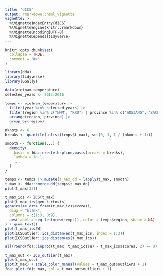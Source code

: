 ```yaml
---
title: "dICS"
output: rmarkdown::html_vignette
vignette: >
  %\VignetteIndexEntry{dICS}
  %\VignetteEngine{knitr::rmarkdown}
  %\VignetteEncoding{UTF-8}
  %\VignetteDepends{tidyverse}
---
```


```r
knitr::opts_chunk$set(
  collapse = TRUE,
  comment = "#>"
)
```

```r
library(dda)
library(tidyverse)
library(GGally)
```

```r
data(vietnam_temperature)
selected_years <- 2013:2016

temps <- vietnam_temperature |>
  filter(year %in% selected_years) |>
  filter(region %in% c("NMM", "RRD") | province %in% c("ANGIANG", "BACLIEU")) |>
  arrange(region, province) |>
  group_by(region)

nknots <- 6
breaks <- quantile(unlist(temps$t_max), seq(0, 1, 1 / (nknots + 1)))

smooth <- function(...) {
  density(
    basis = fda::create.bspline.basis(breaks = breaks),
    lambda = 1e-1,
    ...
  )
}

temps <- temps |> mutate(t_max_dd = lapply(t_max, smooth))
t_max <- dda:::merge.dd(temps$t_max_dd)
plot(t_max[33])
```

```r
t_max_ics <- ICS(t_max)
plot(t_max_ics$gen_kurtosis)
ggpairs(as.data.frame(t_max_ics$scores),
  diag = "blank",
  columns = c(1:3, 8:9),
  aes(label = seq_len(nrow(temps)), color = temps$region, shape = NA)
) + geom_text()
plot(t_max_ics$W)
plot(ICSOutlier::ics_distances(t_max_ics, index = 1:3))
plot(ICSOutlier::ics_distances(t_max_ics))
```

```r
all(round(fda::inprod(t_max, t_max_ics$W) - t_max_ics$scores, 2) == 0)
```

```r
t_max_out <- ICS_outlier(t_max)
plot(t_max_out)
plot(t_max) + scale_color_manual(values = t_max_out$outliers + 1)
fda::plot.fd(t_max, col = t_max_out$outliers + 1)
```

